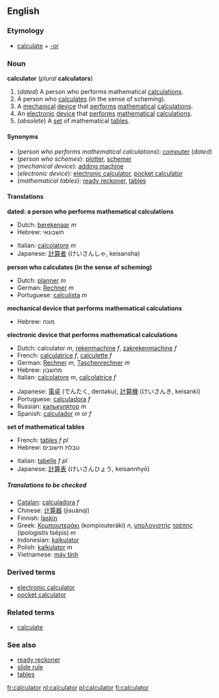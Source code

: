 ==English==
===Etymology===
*[[calculate]] + [[-or]]

===Noun===
{{wikipedia}}
'''calculator''' (''plural'' '''calculators''')

#<!--DefA-->(''dated'') A person who performs mathematical [[calculation]]s.
#<!--DefB-->A person who [[calculate]]s (in the sense of scheming).
#<!--DefC-->A [[mechanical]] [[device]] that [[perform]]s [[mathematical]] [[calculation]]s.
#<!--DefD-->An [[electronic]] [[device]] that [[perform]]s [[mathematical]] [[calculation]]s.
#<!--DefE-->(''obsolete'') A [[set]] of mathematical [[table]]s.

====Synonyms====
*<!--DefA-->(''person who performs mathematical calculations''): [[computer]] (''dated'')
*<!--DefB-->(''person who schemes''): [[plotter]], [[schemer]]
*<!--DefC-->(''mechanical device''): [[adding machine]]
*<!--DefD-->(''electronic device''): [[electronic calculator]], [[pocket calculator]]
*<!--DefE-->(''mathematical tables''): [[ready reckoner]], [[table]]s

====Translations====

<!--DefA-->'''dated: a person who performs mathematical calculations'''
{{top}}
*Dutch: [[berekenaar]] ''m''
*Hebrew: חשבונאי
{{mid}}
*Italian: [[calcolatore]] ''m''
*Japanese: [[計算者]] (けいさんしゃ, keisansha)
{{bottom}}

<!--DefB-->'''person who calculates (in the sense of scheming)'''
{{top}}
*Dutch: [[planner]] ''m''
*German: [[Rechner]] ''m''
*Portuguese: [[calculista]] ''m''
{{mid}}
{{bottom}}

<!--DefC-->'''mechanical device that performs mathematical calculations'''
{{top}}
*Hebrew: מונה
{{mid}}
{{bottom}}

<!--DefD-->'''electronic device that performs mathematical calculations'''
{{top}}
*Dutch: calculator ''m'', [[rekenmachine]] ''f'', [[zakrekenmachine]] ''f''
*French: [[calculatrice]] ''f'', [[calculette]] ''f''
*German: [[Rechner]] ''m'', [[Taschenrechner]] ''m''
*Hebrew: מחשבון
*Italian: [[calcolatore]] ''m'', [[calcolatrice]] ''f''
{{mid}}
*Japanese: [[電卓]] (でんたく, dentaku), [[計算機]] (けいさんき, keisanki)
*Portuguese: [[calculadora]] ''f''
*Russian: [[калькулятор]] ''m''
*Spanish: [[calculador]] ''m'' or ''f''
{{bottom}}

<!--DefE-->'''set of mathematical tables'''
{{top}}
*French: [[table#French|table]]s ''f pl''
*Hebrew: טבלת חישובים
{{mid}}
*Italian: [[tabella|tabelle]] ''f pl''
*Japanese: [[計算表]] (けいさんひょう, keisannhyō)
{{bottom}}

=====Translations to be checked=====
<!--Remove this section once all of the translations below have been moved into the tables above.-->
{{checktrans}}

*[[Catalan]]: [[calculadora]] ''f''
*Chinese: [[计算器]] (jìsuànqì)
*Finnish: [[laskin]]
*Greek: [[Κομπιουτεράκι]] (kompiouteráki) ''n'', [[υπολογιστής]] [[τσέπης]] (ipologistís tsépis) ''m''
*Indonesian: [[kalkulator]]
*Polish: [[kalkulator]] ''m''
*Vietnamese: [[máy tính]]

===Derived terms===
*[[electronic calculator]]
*[[pocket calculator]]

===Related terms===
*[[calculate]]

===See also===
*[[ready reckoner]]
*[[slide rule]]
*[[table]]s

[[fr:calculator]]
[[nl:calculator]]
[[pl:calculator]]
[[fi:calculator]]
